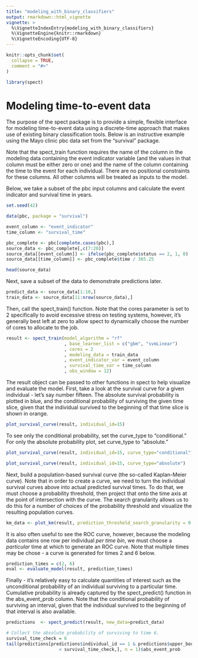 ```yaml
---
title: "modeling_with_binary_classifiers"
output: rmarkdown::html_vignette
vignette: >
  %\VignetteIndexEntry{modeling_with_binary_classifiers}
  %\VignetteEngine{knitr::rmarkdown}
  %\VignetteEncoding{UTF-8}
---
```


```r
knitr::opts_chunk$set(
  collapse = TRUE,
  comment = "#>"
)
```

```r
library(spect)
```

# Modeling time-to-event data

The purpose of the spect package is to provide a simple, flexible interface for modeling time-to-event data using a discrete-time approach that makes use of existing binary classification tools. Below is an instructive example using the Mayo clinic pbc data set from the "survival" package.

Note that the spect_train function requires the name of the column in the modeling data containing the event indicator variable (and the values in that column must be either zero or one) and the name of the column containing the time to the event for each individual. There are no positional constraints for these columns. All other columns will be treated as inputs to the model.

Below, we take a subset of the pbc input columns and calculate the event indicator and survival time in years.

```r
set.seed(42)

data(pbc, package = "survival")

event_column <- "event_indicator"
time_column <- "survival_time"

pbc_complete <- pbc[complete.cases(pbc),]
source_data <- pbc_complete[,c(7:20)]
source_data[[event_column]] <- ifelse(pbc_complete$status == 2, 1, 0)
source_data[[time_column]] <- pbc_complete$time / 365.25

head(source_data)
```

Next, save a subset of the data to demonstrate predictions later.

```r

predict_data <- source_data[1:10,]
train_data <- source_data[11:nrow(source_data),]
```

Then, call the spect_train() function. Note that the cores parameter is set to 2 specifically to avoid excessive stress on testing systems, however, it's generally best left at zero to allow spect to dynamically choose the number of cores to allocate to the job.

```r
result <- spect_train(model_algorithm = "rf"
                      , base_learner_list = c("gbm", "svmLinear")
                      , cores = 2
                      , modeling_data = train_data
                      , event_indicator_var = event_column
                      , survival_time_var = time_column
                      , obs_window = 12)
```

The result object can be passed to other functions in spect to help visualize and evaluate the model. First, take a look at the survival curve for a given individual - let's say number fifteen. The absolute survival probability is plotted in blue, and the conditional probability of surviving the given time slice, given that the individual survived to the beginning of that time slice is shown in orange.

```r

plot_survival_curve(result, individual_id=15)

```

To see only the conditional probability, set the curve_type to "conditional." For only the absolute probability plot, set curve_type to "absolute."

```r

plot_survival_curve(result, individual_id=15, curve_type="conditional")

```

```r

plot_survival_curve(result, individual_id=15, curve_type="absolute")

```

Next, build a population-based survival curve (the so-called Kaplan-Meier curve). Note that in order to create a curve, we need to turn the individual survival curves above into actual predicted survival times. To do that, we must choose a probability threshold, then project that onto the time axis at the point of intersection with the curve. The search granularity allows us to do this for a number of choices of the probability threshold and visualize the resulting population curves.

```r

km_data <- plot_km(result, prediction_threshold_search_granularity = 0.1)
```

It is also often useful to see the ROC curve, however, because the modeling data contains one row per individual *per time bin*, we must choose a *particular* time at which to generate an ROC curve. Note that multiple times may be chose - a curve is generated for times 2 and 6 below.

```r

prediction_times = c(2, 6)
eval <- evaluate_model(result, prediction_times)
```

Finally - it's relatively easy to calculate quantities of interest such as the unconditional probability of an individual surviving to a particular time. Cumulative probability is already captured by the spect_predict() function in the abs_event_prob column. Note that the conditional probability of surviving an interval, given that the individual survived to the beginning of that interval is also available.

```r

predictions  <- spect_predict(result, new_data=predict_data) 

# Collect the absolute probability of surviving to time 6.
survival_time_check = 6
tail(predictions[predictions$individual_id == 1 & predictions$upper_bound 
                    < survival_time_check,], n = 1)$abs_event_prob
```
